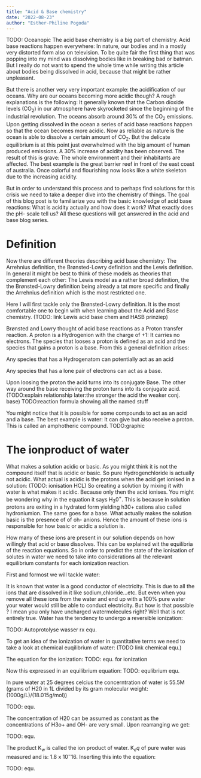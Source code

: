 ```yaml
---
title: "Acid & Base chemistry"
date: "2022-08-23"
author: "Esther-Philine Pogoda"
---
```

TODO: Oceanopic
The acid base chemistry is a big part of chemistry. Acid base reactions happen everywhere: In nature, our bodies and in a mostly very distorted form also on television.
To be quite fair the first thing that was popping into my mind was dissolving bodies like in breaking bad or batman. But I really do not want to spend the whole time while writing this article 
about bodies being dissolved in acid, because that might be rather unpleasant.

But there is another very very important example: the acidification of our oceans. Why are our oceans becoming more acidic though? A rough explanations is the following: 
It generally known that the Carbon dioxide levels (CO$_2$) in our atmosphere have skyrocketed since the beginning of the industrial revolution. 
The oceans absorb around 30% of the CO$_2$ emissions. Upon getting dissolved in the ocean a series of acid base reactions happen so that the ocean becomes more acidic.
Now as reliable as nature is the ocean is able to dissolve a certain amount of CO$_2$. But the delicate equilibrium is at this point just overwhelmed with the big amount of human produced emissions. A 30% increase of acidity has been observed. The result of this 
is grave: The whole environment and their inhabitants are affected. The best example is the great barrier reef in front of the east coast of australia. Once colorful and flourishing now looks like a white skeleton due to the increasing acidity.

But in order to understand this process and to perhaps find solutions for this crisis we need to take a deeper dive into the chemistry of things. 
The goal of this blog post is to familiarize you with the basic knowledge of acid base reactions: What is acidity actually and how does it work?
What exactly does the pH- scale tell us? All these questions will get answered in the acid and base blog series.


# Definition

Now there are different theories describing acid base chemistry: The Arrehnius definition, the Brønsted-Lowry definition and the Lewis definition.
In general it might be best to think of these models as theories that complement each other: The Lewis model as a rather broad definition, the the Brønsted-Lowry definition being 
already a tat more specific and finally the Arrehnius definition which is the most restricted one. 

Here I will first tackle only the Brønsted-Lowry definition. It is the most comfortable one to begin with when learning about the Acid and Base chemistry. (TODO: link Lewis acid base chem and HASB prinziep)

Brønsted and Lowry thought of acid base reactions as a Proton transfer reaction. A proton is a Hydrogenion with the charge of +1: It carries no electrons.
The species that looses a proton is defined as an acid and the species that gains a proton is a base. From this a general definition arises:

Any species that has a Hydrogenatom can potentially act as an acid

Any species that has a lone pair of electrons can act as a base.

Upon loosing the proton the acid turns into its conjugate Base. The other way around the base receiving the proton turns into its conjugate acid.(TODO:explain relationship later:the stronger the acid the weaker conj. base)
TODO:reaction formula showing all the named stuff

You might notice that it is possible for some compounds to act as an acid and a base. The best example is water: It can give but also receive a proton. This is called an amphotheric compound.
TODO:graphic

# The ionproduct of water

What makes a solution acidic or basic. As you might think it is not the compound itself that is acidic or basic. So pure Hydrogenchloride is actually not acidic. What actual is acidic is the protons when the acid get ionised in a solution:
(TODO: ionisation HCL)
So creating a solution by mixing it with water is what makes it acidic. Because only then the acid ionises. You might be wondering why in the equation
it says H$_3$0$^+$. This is because in solution protons are exiting in a hydrated form yielding h30+ cations also called hydroniumion.
The same goes for a base. What actually makes the solution basic is the presence of of oh- anions. Hence the amount of these ions is responsible for how basic or acidic a solution is.

How many of these ions are present in our solution depends on how willingly that acid or base dissolves. This can be explained wit the equilibria of the reaction equations.
So in order to predict the state of the ionisation of solutes in water we need to take into considerations all the relevant equilibrium constants for each ionization reaction.

First and formost we will tackle water:

It is known that water is a good conductor of electricity. This is due to all the ions that are dissolved in it like sodium,chloride...etc.
But even when you remove all these ions from the water and end up with a 100% pure water your water would still be able to conduct electricity.
But how is that possible ? I mean you only have uncharged watermolecules right? Well that is not entirely true. Water has the tendency to undergo a reversible ionization:

TODO: Autoprotolyse wasser rx equ.

To get an idea of the ionization of water in quantitative terms we need to take a look at chemical euqilibrium of water: (TODO link chemical equ.)



The equation for the ionization:
TODO: equ. for ionization

Now this expressed in an equilibrium equation:
TODO: equlibrium equ.

In pure water at 25 degrees celcius the concerntration of water is 55.5M (grams of H20 in 1L divided by its gram molecular weight: (1000g/L)/(18.015g/mol))

TODO: equ.

The concentration of H20 can be assumed as constant as the concentrations of H3o+ and OH- are very small. Upon rearranging we get:

TODO: equ.

The product K$_w$ is called the ion product of water. K$_eq$ of pure water was measured and is: 1.8 x 10$^-16$. Inserting this into the equation:

TODO: equ.  







